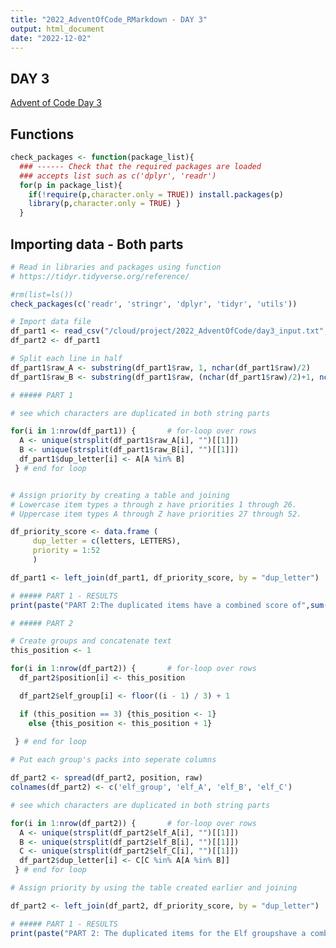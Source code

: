 ```yaml
---
title: "2022_AdventOfCode_RMarkdown - DAY 3"
output: html_document
date: "2022-12-02"
---
```


## DAY 3

[Advent of Code Day 3](https://adventofcode.com/2022/day/3)

## Functions

```r
check_packages <- function(package_list){
  ### ------ Check that the required packages are loaded 
  ### accepts list such as c('dplyr', 'readr')
  for(p in package_list){
    if(!require(p,character.only = TRUE)) install.packages(p)
    library(p,character.only = TRUE) }
  }
```

## Importing data - Both parts

```r
# Read in libraries and packages using function
# https://tidyr.tidyverse.org/reference/

#rm(list=ls())
check_packages(c('readr', 'stringr', 'dplyr', 'tidyr', 'utils'))

# Import data file
df_part1 <- read_csv("/cloud/project/2022_AdventOfCode/day3_input.txt", col_names = c('raw'))
df_part2 <- df_part1

# Split each line in half
df_part1$raw_A <- substring(df_part1$raw, 1, nchar(df_part1$raw)/2)
df_part1$raw_B <- substring(df_part1$raw, (nchar(df_part1$raw)/2)+1, nchar(df_part1$raw))

```

```r
# ##### PART 1 

# see which characters are duplicated in both string parts

for(i in 1:nrow(df_part1)) {       # for-loop over rows
  A <- unique(strsplit(df_part1$raw_A[i], "")[[1]])
  B <- unique(strsplit(df_part1$raw_B[i], "")[[1]])
  df_part1$dup_letter[i] <- A[A %in% B]
 } # end for loop


# Assign priority by creating a table and joining
# Lowercase item types a through z have priorities 1 through 26.
# Uppercase item types A through Z have priorities 27 through 52.

df_priority_score <- data.frame (
     dup_letter = c(letters, LETTERS),
     priority = 1:52
     )

df_part1 <- left_join(df_part1, df_priority_score, by = "dup_letter")

# ##### PART 1 - RESULTS
print(paste("PART 2:The duplicated items have a combined score of",sum(df_part1$priority)))

```



```r
# ##### PART 2 

# Create groups and concatenate text
this_position <- 1

for(i in 1:nrow(df_part2)) {       # for-loop over rows
  df_part2$position[i] <- this_position

  df_part2$elf_group[i] <- floor((i - 1) / 3) + 1

  if (this_position == 3) {this_position <- 1} 
    else {this_position <- this_position + 1}
    
 } # end for loop

# Put each group's packs into seperate columns

df_part2 <- spread(df_part2, position, raw)
colnames(df_part2) <- c('elf_group', 'elf_A', 'elf_B', 'elf_C')

# see which characters are duplicated in both string parts

for(i in 1:nrow(df_part2)) {       # for-loop over rows
  A <- unique(strsplit(df_part2$elf_A[i], "")[[1]])
  B <- unique(strsplit(df_part2$elf_B[i], "")[[1]])
  C <- unique(strsplit(df_part2$elf_C[i], "")[[1]])
  df_part2$dup_letter[i] <- C[C %in% A[A %in% B]]
 } # end for loop

# Assign priority by using the table created earlier and joining

df_part2 <- left_join(df_part2, df_priority_score, by = "dup_letter")

# ##### PART 1 - RESULTS
print(paste("PART 2: The duplicated items for the Elf groupshave a combined score of",sum(df_part2$priority)))

```
